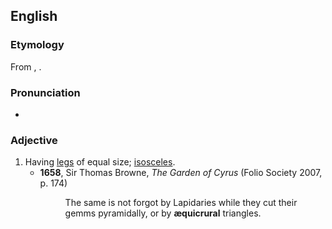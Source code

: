 ==English==

===Etymology===
From {{uder|en|la|aequicrurus}}, {{suffix|en||al}}.

===Pronunciation===
* {{IPA|en|/iːkwɪˈkɹʊəɹəl/}}

===Adjective===
{{en-adj|-}}

# Having [[legs]] of equal size; [[isosceles]].
#* '''1658''', Sir Thomas Browne, ''The Garden of Cyrus'' (Folio Society 2007, p. 174)
#*: The same is not forgot by Lapidaries while they cut their gemms pyramidally, or by '''æquicrural''' triangles.